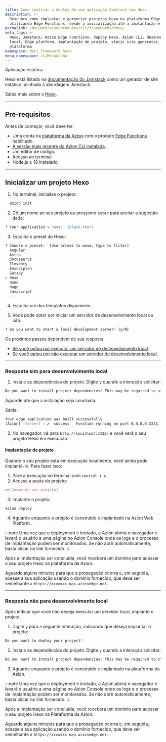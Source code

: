 ```yaml
---
title: Como realizar o deploy de uma aplicação Jamstack com Hexo
description: >-
  Descubra como implantar e gerenciar projetos Hexo na plataforma Edge da Azion
  utilizando Edge Functions, desde a inicialização até a implantação e execução.
permalink: /documentacao/produtos/cli/frameworks/hexo/
meta_tags: >-
  Hexo, Jamstack, Azion Edge Functions, deploy Hexo, Azion CLI, desenvolvimento
  local, Edge platform, implantação de projeto, static site generator, Azion
  plataforma
namespace: docs_framework_hexo
menu_namespace: cliMenuAlpha
---
```


<Tag severity="info" client:only="vue">
  Aplicação estática
</Tag>

Hexo está listado na [documentação do Jamstack](https://jamstack.org/generators/hexo/) como um gerador de site estático, alinhado à abordagem Jamstack.

Saiba mais sobre o [Hexo](https://hexo.io/docs/).

---

## Pré-requisitos

Antes de começar, você deve ter:

- Uma conta na [plataforma da Azion](/pt-br/documentacao/produtos/contas/criar-uma-conta/) com o produto [Edge Functions](/pt-br/documentacao/produtos/build/edge-application/edge-functions/) habilitado.
- [A versão mais recente do Azion CLI instalada](/pt-br/documentacao/produtos/azion-cli/visao-geral/).
- Um editor de código.
- Acesso ao terminal.
- Node.js ≥ 18 instalado.

---

## Inicializar um projeto Hexo

1. No terminal, inicialize o projeto:

```sh 
  azion init
```

2. Dê um nome ao seu projeto ou pressione `enter` para aceitar a sugestão dada:

```sh 
? Your application's name:  (black-thor) 
```

3. Escolha o preset do Hexo:

```sh 
? Choose a preset:  [Use arrows to move, type to filter]
  Angular
  Astro
  Docusaurus
  Eleventy
  Emscripten
  Gatsby
> Hexo
  Hono
  Hugo
  Javascript
  ...
```

4. Escolha um dos templates disponíveis.

5. Você pode optar por iniciar um servidor de desenvolvimento local ou não.

```sh 
? Do you want to start a local development server? (y/N) 
```

Os próximos passos dependem de sua resposta.

- [Se você optou por executar um servidor de desenvolvimento local](#resposta-sim-para-desenvolvimento-local).
- [Se você optou por não executar um servidor de desenvolvimento local](#resposta-nao-para-desenvolvimento-local).

---

### Resposta sim para desenvolvimento local

1. Instale as dependências do projeto. Digite `y` quando a interação solicitar:

```sh 
Do you want to install project dependencies? This may be required to start local development server (y/N)
```

Aguarde até que a instalação seja concluída.

Saída:

```sh
Your edge application was built successfully
[Azion] [Server] › ✔  success   Function running on port 0.0.0.0:3333, url: http://localhost:3333
```

2. No navegador, vá para `http://localhost:3333/` e você verá o seu projeto Hexo em execução.

#### Implantação do projeto

Quando o seu projeto está em execução localmente, você ainda pode implantá-lo. Para fazer isso:

1. Pare a execução no terminal com `control + c`. 
2. Acesse a pasta do projeto:

```sh
cd [nome-do-seu-projeto] 
```

3. Implante o projeto: 

```sh
azion deploy
```

4. Aguarde enquanto o projeto é construído e implantado na Azion Web Platform.

:::note 
Uma vez que o deployment é iniciado, a Azion abrirá o navegador e levará o usuário a uma página no Azion Console onde os logs e o processo de implantação podem ser monitorados. Se não abrir automaticamente, basta clicar no link fornecido.
:::

Após a implantação ser concluída, você receberá um domínio para acessar o seu projeto Hexo na plataforma da Azion.

Aguarde alguns minutos para que a propagação ocorra e, em seguida, acesse a sua aplicação usando o domínio fornecido, que deve ser semelhante a `https://xxxxxxx.map.azionedge.net`.

---

### Resposta não para desenvolvimento local

Após indicar que você não deseja executar um servidor local, implante o projeto.

1. Digite `y` para a seguinte interação, indicando que deseja implantar o projeto:

```sh
Do you want to deploy your project?
```

2. Instale as dependências do projeto. Digite `y` quando a interação solicitar:

```sh 
Do you want to install project dependencies? This may be required to start local development server (y/N)
```

3. Aguarde enquanto o projeto é construído e implantado na plataforma da Azion.

:::note 
Uma vez que o deployment é iniciado, a Azion abrirá o navegador e levará o usuário a uma página no Azion Console onde os logs e o processo de implantação podem ser monitorados. Se não abrir automaticamente, basta clicar no link fornecido.
::: 

Após a implantação ser concluída, você receberá um domínio para acessar o seu projeto Hexo na Plataforma da Azion.

Aguarde alguns minutos para que a propagação ocorra e, em seguida, acesse a sua aplicação usando o domínio fornecido, que deve ser semelhante a `https://xxxxxxx.map.azionedge.net`.
